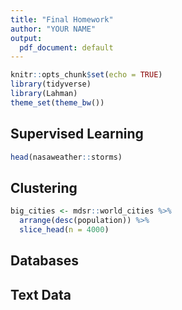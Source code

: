 ```yaml
---
title: "Final Homework"
author: "YOUR NAME"
output:
  pdf_document: default
---
```


```r
knitr::opts_chunk$set(echo = TRUE)
library(tidyverse)
library(Lahman)
theme_set(theme_bw())
```


## Supervised Learning

```r
head(nasaweather::storms)
```


## Clustering

```r
big_cities <- mdsr::world_cities %>% 
  arrange(desc(population)) %>% 
  slice_head(n = 4000)
```


## Databases


## Text Data


